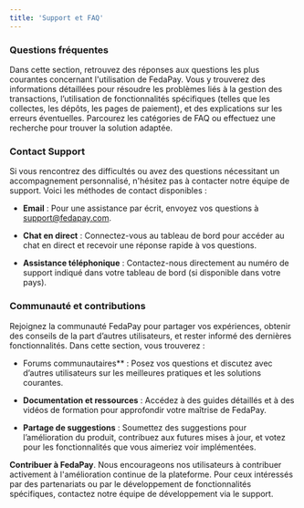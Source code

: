 ```yaml
---
title: 'Support et FAQ'
---
```


### Questions fréquentes

Dans cette section, retrouvez des réponses aux questions les plus courantes concernant l'utilisation de FedaPay. Vous y trouverez des informations détaillées pour résoudre les problèmes liés à la gestion des transactions, l’utilisation de fonctionnalités spécifiques (telles que les collectes, les dépôts, les pages de paiement), et des explications sur les erreurs éventuelles. Parcourez les catégories de FAQ ou effectuez une recherche pour trouver la solution adaptée.

### Contact Support

Si vous rencontrez des difficultés ou avez des questions nécessitant un accompagnement personnalisé, n'hésitez pas à contacter notre équipe de support. Voici les méthodes de contact disponibles :

* **Email** : Pour une assistance par écrit, envoyez vos questions à [support@fedapay.com](mailto:support@fedapay.com).

* **Chat en direct** : Connectez-vous au tableau de bord pour accéder au chat en direct et recevoir une réponse rapide à vos questions.

* **Assistance téléphonique** : Contactez-nous directement au numéro de support indiqué dans votre tableau de bord (si disponible dans votre pays).

### Communauté et contributions

Rejoignez la communauté FedaPay pour partager vos expériences, obtenir des conseils de la part d’autres utilisateurs, et rester informé des dernières fonctionnalités. Dans cette section, vous trouverez :

* Forums communautaires\*\* : Posez vos questions et discutez avec d’autres utilisateurs sur les meilleures pratiques et les solutions courantes.

* **Documentation et ressources** : Accédez à des guides détaillés et à des vidéos de formation pour approfondir votre maîtrise de FedaPay.

* **Partage de suggestions** : Soumettez des suggestions pour l’amélioration du produit, contribuez aux futures mises à jour, et votez pour les fonctionnalités que vous aimeriez voir implémentées.

**Contribuer à FedaPay**. Nous encourageons nos utilisateurs à contribuer activement à l'amélioration continue de la plateforme. Pour ceux intéressés par des partenariats ou par le développement de fonctionnalités spécifiques, contactez notre équipe de développement via le support.